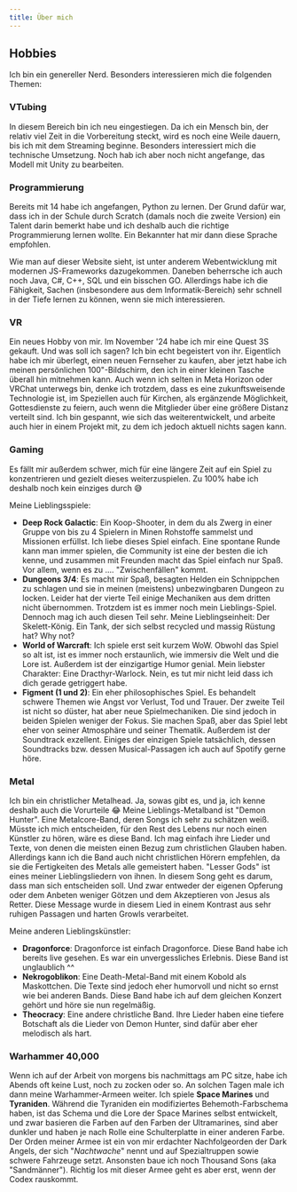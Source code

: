 ```yaml
---
title: Über mich
---
```


## Hobbies

Ich bin ein genereller Nerd.
Besonders interessieren mich die folgenden Themen:

### VTubing

In diesem Bereich bin ich neu eingestiegen.
Da ich ein Mensch bin, der relativ viel Zeit in die Vorbereitung steckt, wird es noch eine Weile dauern, bis ich mit dem Streaming beginne.
Besonders interessiert mich die technische Umsetzung. Noch hab ich aber noch nicht angefange, das Modell mit Unity zu bearbeiten.

### Programmierung

Bereits mit 14 habe ich angefangen, Python zu lernen.
Der Grund dafür war, dass ich in der Schule durch Scratch (damals noch die zweite Version) ein Talent darin bemerkt habe
und ich deshalb auch die richtige Programmierung lernen wollte. Ein Bekannter hat mir dann diese Sprache empfohlen.

Wie man auf dieser Website sieht, ist unter anderem Webentwicklung mit modernen JS-Frameworks dazugekommen.
Daneben beherrsche ich auch noch Java, C#, C++, SQL und ein bisschen GO.
Allerdings habe ich die Fähigkeit, Sachen (insbesondere aus dem Informatik-Bereich) sehr schnell in der Tiefe lernen zu können, wenn sie mich interessieren.

### VR

Ein neues Hobby von mir. Im November '24 habe ich mir eine Quest 3S gekauft.
Und was soll ich sagen? Ich bin echt begeistert von ihr. Eigentlich habe ich mir überlegt, einen neuen Fernseher zu kaufen,
aber jetzt habe ich meinen persönlichen 100"-Bildschirm, den ich in einer kleinen Tasche überall hin mitnehmen kann.
Auch wenn ich selten in Meta Horizon oder VRChat unterwegs bin, denke ich trotzdem, dass es eine zukunftsweisende Technologie ist,
im Speziellen auch für Kirchen, als ergänzende Möglichkeit, Gottesdienste zu feiern, auch wenn die Mitglieder über eine
größere Distanz verteilt sind. Ich bin gespannt, wie sich das weiterentwickelt, und arbeite auch hier in einem Projekt mit,
zu dem ich jedoch aktuell nichts sagen kann.

### Gaming

Es fällt mir außerdem schwer, mich für eine längere Zeit auf ein Spiel zu konzentrieren
und gezielt dieses weiterzuspielen. Zu 100% habe ich deshalb noch kein einziges durch 😅

Meine Lieblingsspiele:
- **Deep Rock Galactic**: Ein Koop-Shooter, in dem du als Zwerg in einer Gruppe von bis zu 4 Spielern in Minen Rohstoffe sammelst und Missionen erfüllst.
Ich liebe dieses Spiel einfach. Eine spontane Runde kann man immer spielen, die Community ist eine der besten die ich kenne,
und zusammen mit Freunden macht das Spiel einfach nur Spaß. Vor allem, wenn es zu .... "Zwischenfällen" kommt.
- **Dungeons 3/4**: Es macht mir Spaß, besagten Helden ein Schnippchen zu schlagen und sie in meinen (meistens) unbezwingbaren Dungeon zu locken.
Leider hat der vierte Teil einige Mechaniken aus dem dritten nicht übernommen. Trotzdem ist es immer noch mein Lieblings-Spiel.
Dennoch mag ich auch diesen Teil sehr. Meine Lieblingseinheit: Der Skelett-König. Ein Tank, der sich selbst recycled und massig
Rüstung hat? Why not?
- **World of Warcraft**: Ich spiele erst seit kurzem WoW. Obwohl das Spiel so alt ist, ist es immer noch erstaunlich, wie immersiv die Welt und die Lore ist.
Außerdem ist der einzigartige Humor genial. Mein liebster Charakter: Eine Dracthyr-Warlock. Nein, es tut mir nicht leid dass ich dich gerade getriggert habe.
- **Figment (1 und 2)**: Ein eher philosophisches Spiel. Es behandelt schwere Themen wie Angst vor Verlust, Tod und Trauer.
Der zweite Teil ist nicht so düster, hat aber neue Spielmechaniken. Die sind jedoch in beiden Spielen weniger der Fokus.
Sie machen Spaß, aber das Spiel lebt eher von seiner Atmosphäre und seiner Thematik. Außerdem ist der Soundtrack exzellent.
Einiges der einzigen Spiele tatsächlich, dessen Soundtracks bzw. dessen Musical-Passagen ich auch auf Spotify gerne höre.

### Metal

Ich bin ein christlicher Metalhead. Ja, sowas gibt es, und ja, ich kenne deshalb auch die Vorurteile 😂
Meine Lieblings-Metalband ist "Demon Hunter". Eine Metalcore-Band, deren Songs ich sehr zu schätzen weiß.
Müsste ich mich entscheiden, für den Rest des Lebens nur noch einen Künstler zu hören, wäre es diese Band.
Ich mag einfach ihre Lieder und Texte, von denen die meisten einen Bezug zum christlichen Glauben haben.
Allerdings kann ich die Band auch nicht christlichen Hörern empfehlen, da sie die Fertigkeiten des Metals alle gemeistert haben.
"Lesser Gods" ist eines meiner Lieblingsliedern von ihnen. In diesem Song geht es darum, dass man sich entscheiden soll.
Und zwar entweder der eigenen Opferung oder dem Anbeten weniger Götzen und dem Akzeptieren von Jesus als Retter.
Diese Message wurde in diesem Lied in einem Kontrast aus sehr ruhigen Passagen und harten Growls verarbeitet.

Meine anderen Lieblingskünstler:
- **Dragonforce**: Dragonforce ist einfach Dragonforce. Diese Band habe ich bereits live gesehen. Es war ein unvergessliches Erlebnis. Diese Band ist unglaublich ^^
- **Nekrogoblikon**: Eine Death-Metal-Band mit einem Kobold als Maskottchen. Die Texte sind jedoch eher humorvoll und nicht so ernst wie bei anderen Bands. Diese Band habe ich auf dem
gleichen Konzert gehört und höre sie nun regelmäßig.
- **Theocracy**: Eine andere christliche Band. Ihre Lieder haben eine tiefere Botschaft als die Lieder von Demon Hunter, sind dafür aber eher melodisch als hart.

### Warhammer 40,000

Wenn ich auf der Arbeit von morgens bis nachmittags am PC sitze, habe ich Abends oft keine Lust, noch zu zocken oder so.
An solchen Tagen male ich dann meine Warhammer-Armeen weiter. Ich spiele **Space Marines** und **Tyraniden**. Während die Tyraniden
ein modifiziertes Behemoth-Farbschema haben, ist das Schema und die Lore der Space Marines selbst entwickelt, und zwar basieren die
Farben auf den Farben der Ultramarines, sind aber dunkler und haben je nach Rolle eine Schulterplatte in einer anderen Farbe.
Der Orden meiner Armee ist ein von mir erdachter Nachfolgeorden der Dark Angels, der sich "*Nachtwache*" nennt und auf Spezialtruppen
sowie schwere Fahrzeuge setzt.
Ansonsten baue ich noch Thousand Sons (aka "Sandmänner"). Richtig los mit dieser Armee geht es aber erst, wenn der Codex rauskommt.